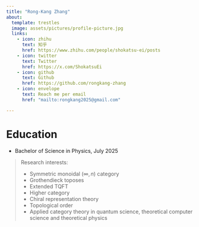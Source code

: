 ```yaml
---
title: "Rong-Kang Zhang"
about:
  template: trestles
  image: assets/pictures/profile-picture.jpg
  links:
    - icon: zhihu
      text: 知乎
      href: https://www.zhihu.com/people/shokatsu-ei/posts
    - icon: twitter
      text: Twitter
      href: https://x.com/ShokatsuEi
    - icon: github
      text: Github
      href: https://github.com/rongkang-zhang
    - icon: envelope
      text: Reach me per email
      href: "mailto:rongkang2025@gmail.com"

---
```


# Education

* Bachelor of Science in Physics, July 2025

> Research interests:
>
> * Symmetric monoidal $(\infty, n)$ category
> * Grothendieck toposes
> * Extended TQFT
> * Higher category
> * Chiral representation theory
> * Topological order
> * Applied category theory in quantum science, theoretical computer science and theoretical physics
